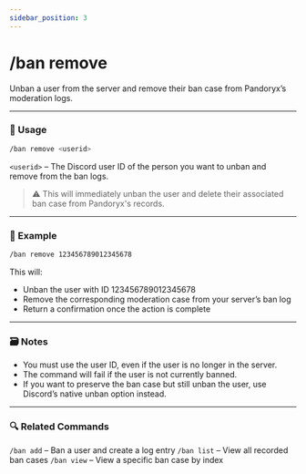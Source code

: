 ```yaml
---
sidebar_position: 3
---
```


# /ban remove

Unban a user from the server and remove their ban case from Pandoryx’s moderation logs.

<hr className="md-divider-gradient" />

### 💬 Usage
```bash
/ban remove <userid>
```
`<userid>` – The Discord user ID of the person you want to unban and remove from the ban logs.
> ⚠️ This will immediately unban the user and delete their associated ban case from Pandoryx's records.

<hr className="md-divider-gradient" />

### 📌 Example
```bash
/ban remove 123456789012345678
```
This will:
- Unban the user with ID 123456789012345678
- Remove the corresponding moderation case from your server’s ban log
- Return a confirmation once the action is complete

<hr className="md-divider-gradient" />

### 🗃️ Notes
- You must use the user ID, even if the user is no longer in the server.
- The command will fail if the user is not currently banned.
- If you want to preserve the ban case but still unban the user, use Discord’s native unban option instead.

<hr className="md-divider-gradient" />

### 🔍 Related Commands
`/ban add` – Ban a user and create a log entry
`/ban list` – View all recorded ban cases
`/ban view` – View a specific ban case by index